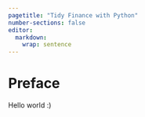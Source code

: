 ```yaml
---
pagetitle: "Tidy Finance with Python"
number-sections: false
editor: 
  markdown: 
    wrap: sentence
---
```


# Preface

Hello world :)
